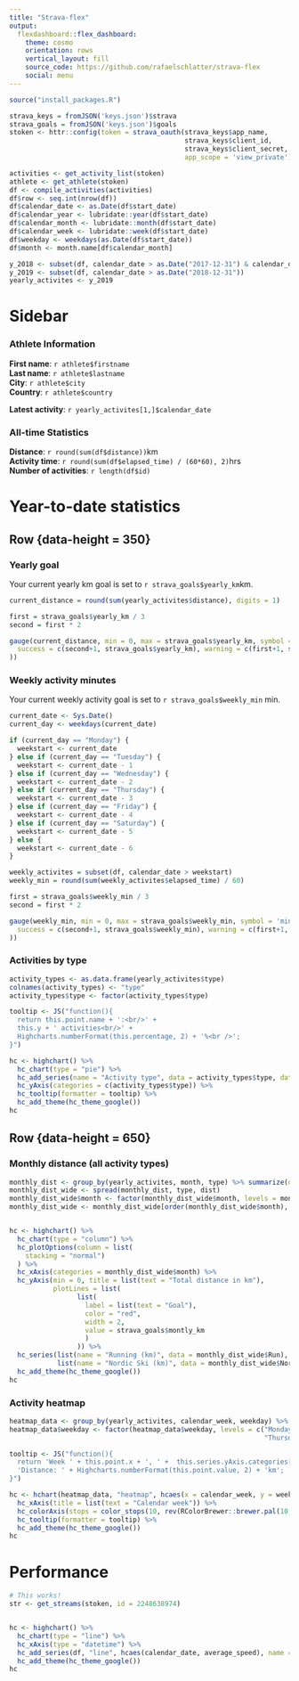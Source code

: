 ```yaml
---
title: "Strava-flex"
output: 
  flexdashboard::flex_dashboard:
    theme: cosmo
    orientation: rows
    vertical_layout: fill
    source_code: https://github.com/rafaelschlatter/strava-flex
    social: menu
---
```


```r
source("install_packages.R")

strava_keys = fromJSON('keys.json')$strava
strava_goals = fromJSON('keys.json')$goals
stoken <- httr::config(token = strava_oauth(strava_keys$app_name,
                                            strava_keys$client_id,
                                            strava_keys$client_secret,
                                            app_scope = 'view_private'))

activities <- get_activity_list(stoken)
athlete <- get_athlete(stoken)
df <- compile_activities(activities)
df$row <- seq.int(nrow(df))
df$calendar_date <- as.Date(df$start_date)
df$calendar_year <- lubridate::year(df$start_date)
df$calendar_month <- lubridate::month(df$start_date)
df$calendar_week <- lubridate::week(df$start_date)
df$weekday <- weekdays(as.Date(df$start_date))
df$month <- month.name[df$calendar_month]

y_2018 <- subset(df, calendar_date > as.Date("2017-12-31") & calendar_date < as.Date("2018-12-31"))
y_2019 <- subset(df, calendar_date > as.Date("2018-12-31"))
yearly_activites <- y_2019
```

Sidebar {.sidebar}
=======================================================================
### Athlete Information
**First name**: `r athlete$firstname`  
**Last name**: `r athlete$lastname`  
**City**: `r athlete$city`  
**Country**: `r athlete$country`  

**Latest activity**: `r yearly_activites[1,]$calendar_date`

### All-time Statistics
**Distance**: `r round(sum(df$distance))`km  
**Activity time**: `r round(sum(df$elapsed_time) / (60*60), 2)`hrs  
**Number of activities**: `r length(df$id)`

Year-to-date statistics
=======================================================================
Row {data-height = 350}
-----------------------------------------------------------------------
### Yearly goal
Your current yearly km goal is set to `r strava_goals$yearly_km`km.
```r
current_distance = round(sum(yearly_activites$distance), digits = 1)

first = strava_goals$yearly_km / 3
second = first * 2

gauge(current_distance, min = 0, max = strava_goals$yearly_km, symbol = 'km', gaugeSectors(
  success = c(second+1, strava_goals$yearly_km), warning = c(first+1, second), danger = c(0, first)
))
```

### Weekly activity minutes
Your current weekly activity goal is set to `r strava_goals$weekly_min` min.  
```r
current_date <- Sys.Date()
current_day <- weekdays(current_date)

if (current_day == "Monday") {
  weekstart <- current_date
} else if (current_day == "Tuesday") {
  weekstart <- current_date - 1
} else if (current_day == "Wednesday") {
  weekstart <- current_date - 2
} else if (current_day == "Thursday") {
  weekstart <- current_date - 3
} else if (current_day == "Friday") {
  weekstart <- current_date - 4
} else if (current_day == "Saturday") {
  weekstart <- current_date - 5
} else {
  weekstart <- current_date - 6
}

weekly_activites = subset(df, calendar_date > weekstart)
weekly_min = round(sum(weekly_activites$elapsed_time) / 60)

first = strava_goals$weekly_min / 3
second = first * 2

gauge(weekly_min, min = 0, max = strava_goals$weekly_min, symbol = 'min', gaugeSectors(
  success = c(second+1, strava_goals$weekly_min), warning = c(first+1, second), danger = c(0, first)
))
```

### Activities by type
```r
activity_types <- as.data.frame(yearly_activites$type)
colnames(activity_types) <- "type"
activity_types$type <- factor(activity_types$type)

tooltip <- JS("function(){
  return this.point.name + ':<br/>' +
  this.y + ' activities<br/>' +
  Highcharts.numberFormat(this.percentage, 2) + '%<br />';
}")

hc <- highchart() %>% 
  hc_chart(type = "pie") %>% 
  hc_add_series(name = "Activity type", data = activity_types$type, dataLabels = list(enabled = TRUE)) %>%
  hc_yAxis(categories = c(activity_types$type)) %>%
  hc_tooltip(formatter = tooltip) %>%
  hc_add_theme(hc_theme_google())
hc
```

Row {data-height = 650}
-----------------------------------------------------------------------
### Monthly distance (all activity types)
```r
monthly_dist <- group_by(yearly_activites, month, type) %>% summarize(dist = sum(distance))
monthly_dist_wide <- spread(monthly_dist, type, dist)
monthly_dist_wide$month <- factor(monthly_dist_wide$month, levels = month.name)
monthly_dist_wide <- monthly_dist_wide[order(monthly_dist_wide$month), ]


hc <- highchart() %>% 
  hc_chart(type = "column") %>% 
  hc_plotOptions(column = list(
    stacking = "normal")
  ) %>% 
  hc_xAxis(categories = monthly_dist_wide$month) %>% 
  hc_yAxis(min = 0, title = list(text = "Total distance in km"),
           plotLines = list(
                 list(
                   label = list(text = "Goal"),
                   color = "red",
                   width = 2,
                   value = strava_goals$montly_km
                   )
                 )) %>%
  hc_series(list(name = "Running (km)", data = monthly_dist_wide$Run),
            list(name = "Nordic Ski (km)", data = monthly_dist_wide$NordicSki))  %>%
  hc_add_theme(hc_theme_google())
hc
```

### Activity heatmap
```r
heatmap_data <- group_by(yearly_activites, calendar_week, weekday) %>% summarize(dist = sum(distance))
heatmap_data$weekday <- factor(heatmap_data$weekday, levels = c("Monday", "Tuesday", "Wednesday",
                                                                "Thursday", "Friday", "Saturday", "Sunday"))

tooltip <- JS("function(){
  return 'Week ' + this.point.x + ', ' +  this.series.yAxis.categories[this.point.y] + ':<br>' +
  'Distance: ' + Highcharts.numberFormat(this.point.value, 2) + 'km';
}")

hc <- hchart(heatmap_data, "heatmap", hcaes(x = calendar_week, y = weekday, value = dist)) %>%
  hc_xAxis(title = list(text = "Calendar week")) %>%
  hc_colorAxis(stops = color_stops(10, rev(RColorBrewer::brewer.pal(10, "RdBu")))) %>%
  hc_tooltip(formatter = tooltip) %>%
  hc_add_theme(hc_theme_google())
hc
```


Performance
=======================================================================
```r
# This works!
str <- get_streams(stoken, id = 2248638974)


hc <- highchart() %>% 
  hc_chart(type = "line") %>% 
  hc_xAxis(type = "datetime") %>%
  hc_add_series(df, "line", hcaes(calendar_date, average_speed), name = "Avg. speed") %>%
  hc_add_theme(hc_theme_google())
hc
```
